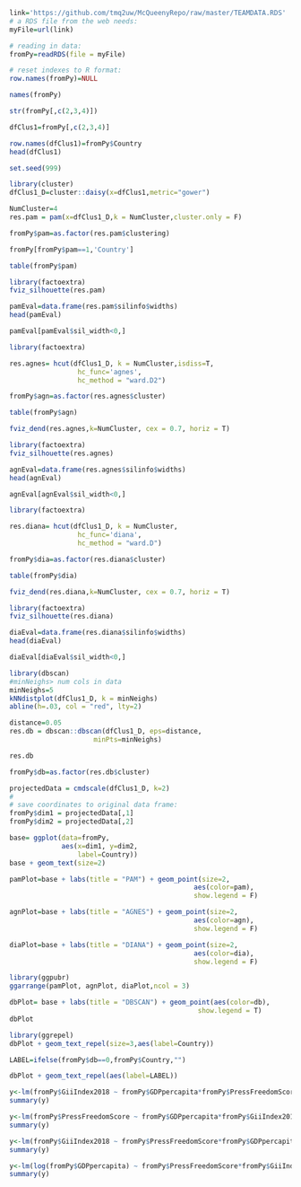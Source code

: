 ```r
link='https://github.com/tmq2uw/McQueenyRepo/raw/master/TEAMDATA.RDS'
# a RDS file from the web needs:
myFile=url(link)

# reading in data:
fromPy=readRDS(file = myFile)

# reset indexes to R format:
row.names(fromPy)=NULL
```
```r
names(fromPy)
```
```r
str(fromPy[,c(2,3,4)])
```


```r
dfClus1=fromPy[,c(2,3,4)]
```
```r
row.names(dfClus1)=fromPy$Country
head(dfClus1)
```
```r
set.seed(999)
```
```r
library(cluster)
dfClus1_D=cluster::daisy(x=dfClus1,metric="gower")
```
```r
NumCluster=4
res.pam = pam(x=dfClus1_D,k = NumCluster,cluster.only = F)
```
```r
fromPy$pam=as.factor(res.pam$clustering)

```
```r
fromPy[fromPy$pam==1,'Country']

```
```r
table(fromPy$pam)

```
```r
library(factoextra)
fviz_silhouette(res.pam)
```
```r
pamEval=data.frame(res.pam$silinfo$widths)
head(pamEval)
```
```r
pamEval[pamEval$sil_width<0,]

```
```r
library(factoextra)

res.agnes= hcut(dfClus1_D, k = NumCluster,isdiss=T,
                 hc_func='agnes',
                 hc_method = "ward.D2")
```

```r
fromPy$agn=as.factor(res.agnes$cluster)

```
```r
table(fromPy$agn)

```
```r
fviz_dend(res.agnes,k=NumCluster, cex = 0.7, horiz = T)

```
```r
library(factoextra)
fviz_silhouette(res.agnes)
```
```r
agnEval=data.frame(res.agnes$silinfo$widths)
head(agnEval)
```
```r
agnEval[agnEval$sil_width<0,]

```
```r
library(factoextra)

res.diana= hcut(dfClus1_D, k = NumCluster,
                 hc_func='diana',
                 hc_method = "ward.D")

```
```r
fromPy$dia=as.factor(res.diana$cluster)

```
```r
table(fromPy$dia)

```
```r
fviz_dend(res.diana,k=NumCluster, cex = 0.7, horiz = T)

```
```r
library(factoextra)
fviz_silhouette(res.diana)
```
```r
diaEval=data.frame(res.diana$silinfo$widths)
head(diaEval)
```
```r
diaEval[diaEval$sil_width<0,]

```
```r
library(dbscan)
#minNeighs> num cols in data
minNeighs=5
kNNdistplot(dfClus1_D, k = minNeighs)
abline(h=.03, col = "red", lty=2)
```
```r
distance=0.05
res.db = dbscan::dbscan(dfClus1_D, eps=distance, 
                     minPts=minNeighs)
```
```r
res.db
```
```r
fromPy$db=as.factor(res.db$cluster)
```
```r
projectedData = cmdscale(dfClus1_D, k=2)
#
# save coordinates to original data frame:
fromPy$dim1 = projectedData[,1]
fromPy$dim2 = projectedData[,2]
```
```r
base= ggplot(data=fromPy,
             aes(x=dim1, y=dim2,
                 label=Country)) 
base + geom_text(size=2)
```
```r
pamPlot=base + labs(title = "PAM") + geom_point(size=2,
                                              aes(color=pam),
                                              show.legend = F)  
```
```r
agnPlot=base + labs(title = "AGNES") + geom_point(size=2,
                                              aes(color=agn),
                                              show.legend = F) 
```
```r
diaPlot=base + labs(title = "DIANA") + geom_point(size=2,
                                              aes(color=dia),
                                              show.legend = F) 
```
```r
library(ggpubr)
ggarrange(pamPlot, agnPlot, diaPlot,ncol = 3)
```
```r
dbPlot= base + labs(title = "DBSCAN") + geom_point(aes(color=db),
                                               show.legend = T) 
dbPlot
```
```r
library(ggrepel)
dbPlot + geom_text_repel(size=3,aes(label=Country))
```
```r
LABEL=ifelse(fromPy$db==0,fromPy$Country,"")

dbPlot + geom_text_repel(aes(label=LABEL))
```
```r
y<-lm(fromPy$GiiIndex2018 ~ fromPy$GDPpercapita*fromPy$PressFreedomScore)
summary(y)

```
```r
y<-lm(fromPy$PressFreedomScore ~ fromPy$GDPpercapita*fromPy$GiiIndex2018)
summary(y)

```
```r
y<-lm(fromPy$GiiIndex2018 ~ fromPy$PressFreedomScore*fromPy$GDPpercapita)
summary(y)

```
```r
y<-lm(log(fromPy$GDPpercapita) ~ fromPy$PressFreedomScore*fromPy$GiiIndex2018)
summary(y)

```


